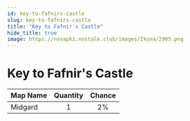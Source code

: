 ```yaml
---
id: key-to-fafnirs-castle
slug: key-to-fafnirs-castle
title: "Key to Fafnir's Castle"
hide_title: true
image: https://nosapki.nostale.club/images/Ikona/2905.png
---
```



# <ItemIcon iconId="2905" height="32"/> Key to Fafnir's Castle
|Map Name|Quantity|Chance|
|:--|:-:|:-:|
|Midgard|1|2%|

